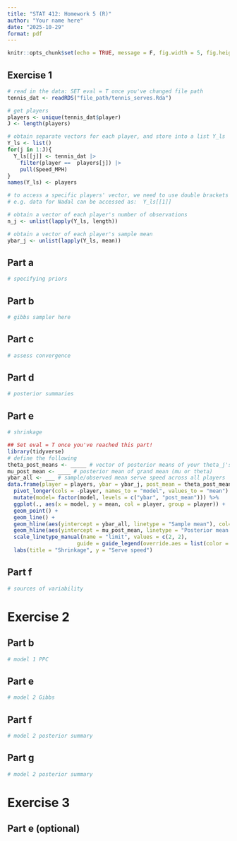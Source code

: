 ```yaml
---
title: "STAT 412: Homework 5 (R)"
author: "Your name here"
date: "2025-10-29"
format: pdf
---
```



```r
knitr::opts_chunk$set(echo = TRUE, message = F, fig.width = 5, fig.height = 2.5)
```

## Exercise 1

```r
# read in the data: SET eval = T once you've changed file path
tennis_dat <- readRDS("file_path/tennis_serves.Rda")

# get players
players <- unique(tennis_dat$player)
J <- length(players)

# obtain separate vectors for each player, and store into a list Y_ls
Y_ls <- list()
for(j in 1:J){
  Y_ls[[j]] <- tennis_dat |>
    filter(player ==  players[j]) |>
    pull(Speed_MPH)
}
names(Y_ls) <- players

# to access a specific players' vector, we need to use double brackets for the index
# e.g. data for Nadal can be accessed as:  Y_ls[[1]]

# obtain a vector of each player's number of observations
n_j <- unlist(lapply(Y_ls, length))

# obtain a vector of each player's sample mean
ybar_j <- unlist(lapply(Y_ls, mean))
```

## Part a

```r
# specifying priors

```

## Part b

```r
# gibbs sampler here

```

## Part c

```r
# assess convergence

```

## Part d

```r
# posterior summaries

```

## Part e

```r
# shrinkage

## Set eval = T once you've reached this part!
library(tidyverse)
# define the following
theta_post_means <- _____ # vector of posterior means of your theta_j's
mu_post_mean <- ____ # posterior mean of grand mean (mu or theta)
ybar_all <- ___ # sample/observed mean serve speed across all players
data.frame(player = players, ybar = ybar_j, post_mean = theta_post_means) |>
  pivot_longer(cols = -player, names_to = "model", values_to = "mean") |>
  mutate(model= factor(model, levels = c("ybar", "post_mean"))) %>%
  ggplot(., aes(x = model, y = mean, col = player, group = player)) +
  geom_point() +
  geom_line() +
  geom_hline(aes(yintercept = ybar_all, linetype = "Sample mean"), col= "black") +
  geom_hline(aes(yintercept = mu_post_mean, linetype = "Posterior mean \n of grand mean"), col = "red")+
  scale_linetype_manual(name = "limit", values = c(2, 2), 
                      guide = guide_legend(override.aes = list(color = c("red", "black"))))+
  labs(title = "Shrinkage", y = "Serve speed")
```



## Part f

```r
# sources of variability
```

# Exercise 2

## Part b

```r
# model 1 PPC
```

## Part e

```r
# model 2 Gibbs
```

## Part f

```r
# model 2 posterior summary
```

## Part g

```r
# model 2 posterior summary
```

# Exercise  3 

## Part e (optional)

```r

```
